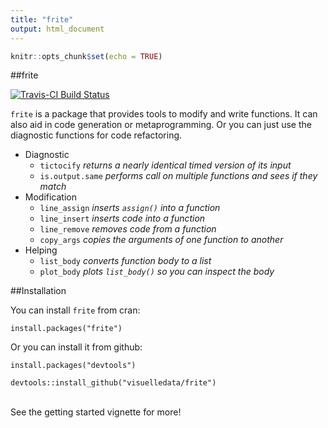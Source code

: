 ```yaml
---
title: "frite"
output: html_document
---
```


```r
knitr::opts_chunk$set(echo = TRUE)
```
##frite

[![Travis-CI Build Status](https://travis-ci.org/visuelledata/frite.svg?branch=master)](https://travis-ci.org/visuelledata/frite)

`frite` is a package that provides tools to modify and write functions. It can also aid in code generation or metaprogramming. Or you can just use the diagnostic functions for code refactoring. 

* Diagnostic <br>
    * `tictocify` *returns a nearly identical timed version of its input* <br>
    * `is.output.same` *performs call on multiple functions and sees if they match* 
  
  
* Modification <br>
    * `line_assign` *inserts `assign()` into a function* <br>
    * `line_insert` *inserts code into a function* <br>
    * `line_remove` *removes code from a function* <br>
    * `copy_args` *copies the arguments of one function to another* 
  
* Helping <br>
    * `list_body` *converts function body to a list* <br>
    * `plot_body` *plots `list_body()` so you can inspect the body*


##Installation

You can install `frite` from cran: 

`install.packages("frite")`

Or you can install it from github: 

`install.packages("devtools")`

`devtools::install_github("visuelledata/frite")`

<br>
See the getting started vignette for more!



